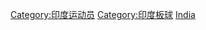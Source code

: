 {{Commonscat|Cricketers from India}}

[[Category:印度运动员|Category:印度运动员]]
[[Category:印度板球|Category:印度板球]]
[[Category:各國板球運動員|India]]